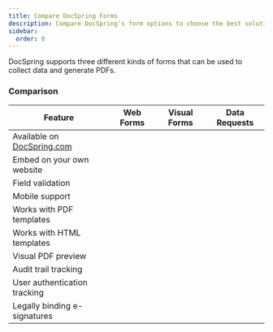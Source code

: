 ```yaml
---
title: Compare DocSpring Forms
description: Compare DocSpring's form options to choose the best solution for your needs
sidebar:
  order: 0
---
```



DocSpring supports three different kinds of forms that can be used to collect data and generate PDFs.

<LinkCard
  title="Web Forms"
  href="/docs/forms/web-forms/"
  description="Ideal for turning complex PDFs into a simple web-based form with inputs and checkboxes."
/>

<LinkCard
  title="Visual Forms"
  href="/docs/forms/visual-forms/"
  description="Show a visual representation of the PDF to users and allow them to fill out the fields. Similar to filling out a PDF form in Acrobat or Preview on macOS."
/>

<LinkCard
  title="Data Requests"
  href="/docs/forms/data-requests/"
  description="Generate legally binding electronic signatures with UETA/ESIGN compliance. Renders a visual form inside a secure iframe and adds compliance features and audit trails."
/>

### Comparison

| Feature                                             | Web Forms                                                               | Visual Forms                                                            | Data Requests                                                           |
| --------------------------------------------------- | ----------------------------------------------------------------------- | ----------------------------------------------------------------------- | ----------------------------------------------------------------------- |
| Available on [DocSpring.com](https://docspring.com) | <Icon name="approve-check" color="var(--sl-color-green)" size="24px" /> | <Icon name="approve-check" color="var(--sl-color-green)" size="24px" /> | <Icon name="approve-check" color="var(--sl-color-green)" size="24px" /> |
| Embed on your own website                           | <Icon name="approve-check" color="var(--sl-color-green)" size="24px" /> | <Icon name="approve-check" color="var(--sl-color-green)" size="24px" /> | <Icon name="approve-check" color="var(--sl-color-green)" size="24px" /> |
| Field validation                                    | <Icon name="approve-check" color="var(--sl-color-green)" size="24px" /> | <Icon name="approve-check" color="var(--sl-color-green)" size="24px" /> | <Icon name="approve-check" color="var(--sl-color-green)" size="24px" /> |
| Mobile support                                      | <Icon name="approve-check" color="var(--sl-color-green)" size="24px" /> | <Icon name="approve-check" color="var(--sl-color-green)" size="24px" /> | <Icon name="approve-check" color="var(--sl-color-green)" size="24px" /> |
| Works with PDF templates                            | <Icon name="approve-check" color="var(--sl-color-green)" size="24px" /> | <Icon name="approve-check" color="var(--sl-color-green)" size="24px" /> | <Icon name="approve-check" color="var(--sl-color-green)" size="24px" /> |
| Works with HTML templates                           | <Icon name="approve-check" color="var(--sl-color-green)" size="24px" /> | <Icon name="close" color="var(--sl-color-red)" size="20px" />           | <Icon name="close" color="var(--sl-color-red)" size="20px" />           |
| Visual PDF preview                                  | <Icon name="close" color="var(--sl-color-red)" size="20px" />           | <Icon name="approve-check" color="var(--sl-color-green)" size="24px" /> | <Icon name="approve-check" color="var(--sl-color-green)" size="24px" /> |
| Audit trail tracking                                | <Icon name="close" color="var(--sl-color-red)" size="20px" />           | <Icon name="close" color="var(--sl-color-red)" size="20px" />           | <Icon name="approve-check" color="var(--sl-color-green)" size="24px" /> |
| User authentication tracking                        | <Icon name="close" color="var(--sl-color-red)" size="20px" />           | <Icon name="close" color="var(--sl-color-red)" size="20px" />           | <Icon name="approve-check" color="var(--sl-color-green)" size="24px" /> |
| Legally binding e-signatures                        | <Icon name="close" color="var(--sl-color-red)" size="20px" />           | <Icon name="close" color="var(--sl-color-red)" size="20px" />           | <Icon name="approve-check" color="var(--sl-color-green)" size="24px" /> |
